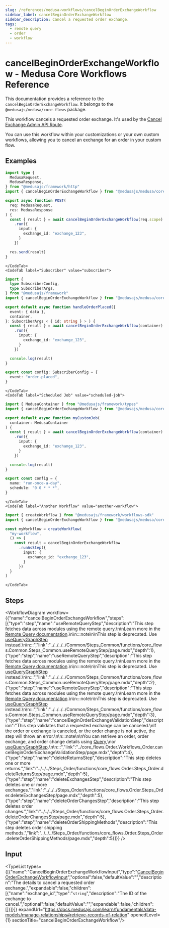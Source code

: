 ```yaml
---
slug: /references/medusa-workflows/cancelBeginOrderExchangeWorkflow
sidebar_label: cancelBeginOrderExchangeWorkflow
sidebar_description: Cancel a requested order exchange.
tags:
  - remote query
  - order
  - workflow
---
```



# cancelBeginOrderExchangeWorkflow - Medusa Core Workflows Reference

This documentation provides a reference to the `cancelBeginOrderExchangeWorkflow`. It belongs to the `@medusajs/medusa/core-flows` package.

This workflow cancels a requested order exchange. It's used by the
[Cancel Exchange Admin API Route](https://docs.medusajs.com/api/admin#exchanges\_deleteexchangesidrequest).

You can use this workflow within your customizations or your own custom workflows, allowing you to cancel an exchange
for an order in your custom flow.

<SourceCodeLink link="https://github.com/medusajs/medusa/blob/d73d8e99030415e76359c6406fe0d33fe809bbdc/packages/core/core-flows/src/order/workflows/exchange/cancel-begin-order-exchange.ts#L114" />

## Examples

<CodeTabs group="workflow-exection">
    <CodeTab label="API Route" value="api-route">
    
```ts title="src/api/workflow/route.ts"
import type {
  MedusaRequest,
  MedusaResponse,
} from "@medusajs/framework/http"
import { cancelBeginOrderExchangeWorkflow } from "@medusajs/medusa/core-flows"

export async function POST(
  req: MedusaRequest,
  res: MedusaResponse
) {
  const { result } = await cancelBeginOrderExchangeWorkflow(req.scope)
    .run({
      input: {
        exchange_id: "exchange_123",
      }
    })

  res.send(result)
}
```

    </CodeTab>
    <CodeTab label="Subscriber" value="subscriber">
    
```ts title="src/subscribers/order-placed.ts"
import {
  type SubscriberConfig,
  type SubscriberArgs,
} from "@medusajs/framework"
import { cancelBeginOrderExchangeWorkflow } from "@medusajs/medusa/core-flows"

export default async function handleOrderPlaced({
  event: { data },
  container,
}: SubscriberArgs < { id: string } > ) {
  const { result } = await cancelBeginOrderExchangeWorkflow(container)
    .run({
      input: {
        exchange_id: "exchange_123",
      }
    })

  console.log(result)
}

export const config: SubscriberConfig = {
  event: "order.placed",
}
```

    </CodeTab>
    <CodeTab label="Scheduled Job" value="scheduled-job">
    
```ts title="src/jobs/message-daily.ts"
import { MedusaContainer } from "@medusajs/framework/types"
import { cancelBeginOrderExchangeWorkflow } from "@medusajs/medusa/core-flows"

export default async function myCustomJob(
  container: MedusaContainer
) {
  const { result } = await cancelBeginOrderExchangeWorkflow(container)
    .run({
      input: {
        exchange_id: "exchange_123",
      }
    })

  console.log(result)
}

export const config = {
  name: "run-once-a-day",
  schedule: "0 0 * * *",
}
```

    </CodeTab>
    <CodeTab label="Another Workflow" value="another-workflow">
    
```ts title="src/workflows/my-workflow.ts"
import { createWorkflow } from "@medusajs/framework/workflows-sdk"
import { cancelBeginOrderExchangeWorkflow } from "@medusajs/medusa/core-flows"

const myWorkflow = createWorkflow(
  "my-workflow",
  () => {
    const result = cancelBeginOrderExchangeWorkflow
      .runAsStep({
        input: {
          exchange_id: "exchange_123",
        }
      })
  }
)
```

    </CodeTab>
  </CodeTabs>

## Steps

<WorkflowDiagram workflow={{"name":"cancelBeginOrderExchangeWorkflow","steps":[{"type":"step","name":"useRemoteQueryStep","description":"This step fetches data across modules using the remote query.\n\nLearn more in the [Remote Query documentation](https://docs.medusajs.com/learn/fundamentals/module-links/query).\n\n:::note\n\nThis step is deprecated. Use [useQueryGraphStep](../../../../Common/Steps_Common/functions/core_flows.Common.Steps_Common.useQueryGraphStep/page.mdx) instead.\n\n:::","link":"../../../../Common/Steps_Common/functions/core_flows.Common.Steps_Common.useRemoteQueryStep/page.mdx","depth":1},{"type":"step","name":"useRemoteQueryStep","description":"This step fetches data across modules using the remote query.\n\nLearn more in the [Remote Query documentation](https://docs.medusajs.com/learn/fundamentals/module-links/query).\n\n:::note\n\nThis step is deprecated. Use [useQueryGraphStep](../../../../Common/Steps_Common/functions/core_flows.Common.Steps_Common.useQueryGraphStep/page.mdx) instead.\n\n:::","link":"../../../../Common/Steps_Common/functions/core_flows.Common.Steps_Common.useRemoteQueryStep/page.mdx","depth":2},{"type":"step","name":"useRemoteQueryStep","description":"This step fetches data across modules using the remote query.\n\nLearn more in the [Remote Query documentation](https://docs.medusajs.com/learn/fundamentals/module-links/query).\n\n:::note\n\nThis step is deprecated. Use [useQueryGraphStep](../../../../Common/Steps_Common/functions/core_flows.Common.Steps_Common.useQueryGraphStep/page.mdx) instead.\n\n:::","link":"../../../../Common/Steps_Common/functions/core_flows.Common.Steps_Common.useRemoteQueryStep/page.mdx","depth":3},{"type":"step","name":"cancelBeginOrderExchangeValidationStep","description":"This step validates that a requested exchange can be canceled.\nIf the order or exchange is canceled, or the order change is not active, the step will throw an error.\n\n:::note\n\nYou can retrieve an order, order exchange, and order change details using [Query](https://docs.medusajs.com/learn/fundamentals/module-links/query),\nor [useQueryGraphStep](https://docs.medusajs.com/resources/references/medusa-workflows/steps/useQueryGraphStep).\n\n:::","link":"../core_flows.Order.Workflows_Order.cancelBeginOrderExchangeValidationStep/page.mdx","depth":4},{"type":"step","name":"deleteReturnsStep","description":"This step deletes one or more returns.","link":"../../../Steps_Order/functions/core_flows.Order.Steps_Order.deleteReturnsStep/page.mdx","depth":5},{"type":"step","name":"deleteExchangesStep","description":"This step deletes one or more exchanges.","link":"../../../Steps_Order/functions/core_flows.Order.Steps_Order.deleteExchangesStep/page.mdx","depth":5},{"type":"step","name":"deleteOrderChangesStep","description":"This step deletes order changes.","link":"../../../Steps_Order/functions/core_flows.Order.Steps_Order.deleteOrderChangesStep/page.mdx","depth":5},{"type":"step","name":"deleteOrderShippingMethods","description":"This step deletes order shipping methods.","link":"../../../Steps_Order/functions/core_flows.Order.Steps_Order.deleteOrderShippingMethods/page.mdx","depth":5}]}} />

## Input

<TypeList types={[{"name":"CancelBeginOrderExchangeWorkflowInput","type":"[CancelBeginOrderExchangeWorkflowInput](../../../../types/core_flows.CancelBeginOrderExchangeWorkflowInput/page.mdx)","optional":false,"defaultValue":"","description":"The details to cancel a requested order exchange.","expandable":false,"children":[{"name":"exchange_id","type":"`string`","description":"The ID of the exchange to cancel.","optional":false,"defaultValue":"","expandable":false,"children":[]}]}]} expandUrl="https://docs.medusajs.com/learn/fundamentals/data-models/manage-relationships#retrieve-records-of-relation" openedLevel={1} sectionTitle="cancelBeginOrderExchangeWorkflow"/>
